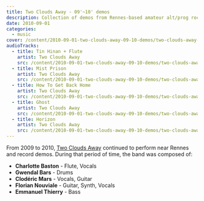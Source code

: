 ```yaml
---
title: Two Clouds Away - 09'~10' demos
description: Collection of demos from Rennes-based amateur alt/prog rock band Two Clouds Away
date: 2010-09-01
categories:
  - music
cover: /content/2010-09-01-two-clouds-away-09-10-demos/two-clouds-away-09-10-demos-cover.png
audioTracks:
  - title: Tin Hinan + Flute
    artist: Two Clouds Away
    src: /content/2010-09-01-two-clouds-away-09-10-demos/two-clouds-away-09-10-demos-01-tin-hinan-flute.m4a
  - title: Mist Prison
    artist: Two Clouds Away
    src: /content/2010-09-01-two-clouds-away-09-10-demos/two-clouds-away-09-10-demos-02-mist-prison.m4a
  - title: How To Get Back Home
    artist: Two Clouds Away
    src: /content/2010-09-01-two-clouds-away-09-10-demos/two-clouds-away-09-10-demos-03-how-to-get-back-home.m4a
  - title: Ghost
    artist: Two Clouds Away
    src: /content/2010-09-01-two-clouds-away-09-10-demos/two-clouds-away-09-10-demos-04-ghost.m4a
  - title: Horizon
    artist: Two Clouds Away
    src: /content/2010-09-01-two-clouds-away-09-10-demos/two-clouds-away-09-10-demos-05-horizon.m4a
---
```


From 2009 to 2010, [Two Clouds Away](/content/2007-09-02-two-clouds-away-demo) continued to perform near Rennes and record demos. During that period of time, the band was composed of:

- **Charlotte Baston** - Flute, Vocals
- **Gwendal Bars** - Drums
- **Clodéric Mars** - Vocals, Guitar
- **Florian Nouviale** - Guitar, Synth, Vocals
- **Emmanuel Thierry** - Bass

<Audio tracks={frontmatter.audioTracks} />

_All tracks were released by Two Clouds Away under a [Creative Common BY-NC-ND 2.0](https://creativecommons.org/licenses/by-nc-nd/2.0/) license_

[More music...](/music)
